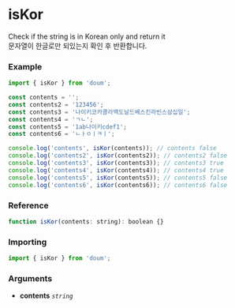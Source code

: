 
<Meta title="Language/isKor" />

# isKor

Check if the string is in Korean only and return it  
문자열이 한글로만 되있는지 확인 후 반환합니다.

### Example

```js
import { isKor } from 'doum';

const contents = '';
const contents2 = '123456';
const contents3 = '나이키코카콜라맥도날드베스킨라빈스삼십일';
const contents4 = 'ㄱㄴ';
const contents5 = '1ab나이키cdef1';
const contents6 = 'ㄴㅏㅇㅣㅋㅣ';

console.log('contents', isKor(contents)); // contents false
console.log('contents2', isKor(contents2)); // contents2 false
console.log('contents3', isKor(contents3)); // contents3 true
console.log('contents4', isKor(contents4)); // contents4 true
console.log('contents5', isKor(contents5)); // contents5 false
console.log('contents6', isKor(contents6)); // contents6 false
```

### Reference

```js
function isKor(contents: string): boolean {}
```

### Importing

```js
import { isKor } from 'doum';
```

### Arguments

- **contents** _`string`_
